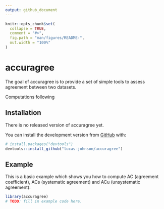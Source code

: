 ```yaml
---
output: github_document
---
```


<!-- README.md is generated from README.Rmd. Please edit that file -->

```r
knitr::opts_chunk$set(
  collapse = TRUE,
  comment = "#>",
  fig.path = "man/figures/README-",
  out.width = "100%"
)
```

# accuragree

<!-- badges: start -->
<!-- badges: end -->

The goal of accuragree is to provide a set of simple tools to assess agreement 
between two datasets. 

Computations following \href{https://www.ingentaconnect.com/content/asprs/pers/2006/00000072/00000007/art00006}{Ji and Gallo 2006}

## Installation

<!-- You can install the released version of accuragree from [CRAN](https://CRAN.R-project.org) with: -->
There is no released version of accuragree yet. 

<!-- ``` r -->
<!-- install.packages("accuragree") -->
<!-- ``` -->

You can install the development version from [GitHub](https://github.com/) with:

``` r
# install.packages("devtools")
devtools::install_github("lucas-johnson/accuragree")
```

## Example

This is a basic example which shows you how to compute AC (agreement 
coefficient), ACs (systematic agreement) and ACu (unsystematic agreement):

```r
library(accuragree)
# TODO: fill in example code here. 
```
